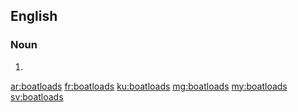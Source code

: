 ==English==

===Noun===
{{head|en|noun plural form}}

# {{plural of|boatload|lang=en}}

[[ar:boatloads]]
[[fr:boatloads]]
[[ku:boatloads]]
[[mg:boatloads]]
[[my:boatloads]]
[[sv:boatloads]]
